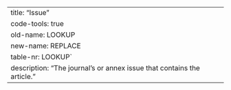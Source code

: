 ---
title: "Issue"
code-tools: true
old-name: LOOKUP
new-name: REPLACE
table-nr: LOOKUP`
description: "The journal's or annex issue that contains the article."
---